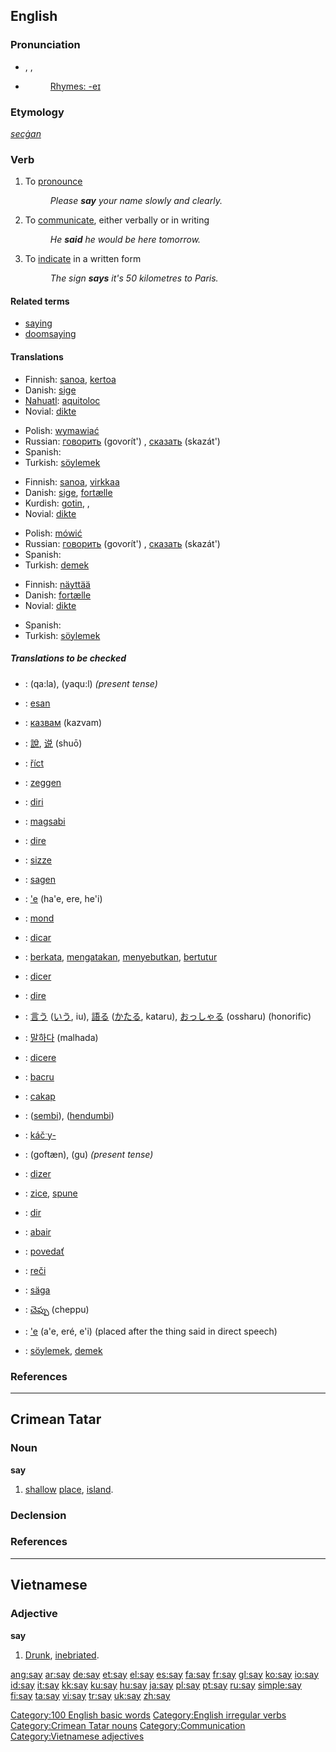 {{wikipedia}}
==English==

{{rank|am|way|even|123|say|well|many|work}}

===Pronunciation===
*{{AHD|sā}}, {{IPA|/seɪ/}}, {{SAMPA|/seI/}}
*{{audio|en-us-say.ogg|Audio (US)}}
*: [[Rhymes:English:-eɪ|Rhymes: -eɪ]]

===Etymology===
{{OE.}} ''[[secġan]]''

===Verb===
{{en-verb|says|saying|said}}

# To [[pronounce]]
#: ''Please '''say''' your name slowly and clearly.''
# To [[communicate]], either verbally or in writing
#: ''He '''said''' he would be here tomorrow.''
# To [[indicate]] in a written form
#: ''The sign '''says''' it's 50 kilometres to Paris.''

====Related terms====
*[[saying]]
*[[doomsaying]]

====Translations====
{{trans-top|To pronounce}}
*Finnish: [[sanoa]], [[kertoa]]
*Danish: [[sige]]
*[[Nahuatl]]: [[aquitoloc]]
*Novial: [[dikte]]
{{trans-mid}}
*Polish: [[wymawiać]]
*Russian: [[говорить]] (govorít') {{impf}}, [[сказать]] (skazát') {{pf}}
*Spanish: {{t|es|decir}}
*Turkish: [[söylemek]]
{{trans-bottom}}

{{trans-top|To communicate verbally or in writing}}
*Finnish: [[sanoa]], [[virkkaa]]
*Danish: [[sige]], [[fortælle]]
*Kurdish: [[gotin]], {{KUchar|[[گوتن]]}}, {{KUchar|[[وتن]]}}
*Novial: [[dikte]]
{{trans-mid}}
*Polish: [[mówić]]
*Russian: [[говорить]] (govorít') {{impf}}, [[сказать]] (skazát') {{pf}}
*Spanish: {{t|es|decir}}
*Turkish: [[demek]]
{{trans-bottom}}

{{trans-top|To indicate in a written form}}
*Finnish: [[näyttää]]
*Danish: [[fortælle]]
*Novial: [[dikte]]
{{trans-mid}}
*Spanish: {{t|es|decir}}
*Turkish: [[söylemek]]
{{trans-bottom}}

=====Translations to be checked=====
{{checktrans}}

*{{ttbc|Arabic}}: {{ARchar|[[قال]]}} (qa:la), {{ARchar|[[يقول|يَقول]]}} (yaqu:l) ''(present tense)''
*{{ttbc|Basque}}: [[esan]]
*{{ttbc|Bulgarian}}: [[казвам]] (kazvam)
*{{ttbc|Chinese}}: [[說]], [[说]] (shuō)
*{{ttbc|Czech}}: [[říct]]
*{{ttbc|Dutch}}: [[zeggen]]
*{{ttbc|Esperanto}}: [[diri]]
*{{ttbc|Filipino}}: [[magsabi]]
*{{ttbc|French}}: [[dire]]
*{{ttbc|Frisian}}: [[sizze]]
*{{ttbc|German}}: [[sagen]]
*{{ttbc|Guaraní}}: [['e]] (ha'e, ere, he'i)
*{{ttbc|Hungarian}}: [[mond]]
*{{ttbc|Ido}}: [[dicar]]
*{{ttbc|Indonesian}}: [[kata|berkata]], [[kata|mengatakan]], [[sebut|menyebutkan]], [[tutur|bertutur]]
*{{ttbc|Interlingua}}: [[dicer]]
*{{ttbc|Italian}}: [[dire]]
*{{ttbc|Japanese}}: [[言う]] ([[いう]], iu), [[語る]] ([[かたる]], kataru), [[おっしゃる]] (ossharu) (honorific)
*{{ttbc|Korean}}: [[말하다]] (malhada)

*{{ttbc|Latin}}: [[dicere]]
*{{ttbc|Lojban}}: [[bacru]]
*{{ttbc|Malay}}: [[cakap]]
*{{ttbc|Manchu}}: ([[sembi]]), ([[hendumbi]])
*{{ttbc|Central Sierra Miwok}}: [[káčˑy-]]
*{{ttbc|Persian}}: {{FAchar|[[گفتن|گُفتَن]]}} (goftæn), {{FAchar|[[گو]]}} (gu) ''(present tense)''
*{{ttbc|Portuguese}}: [[dizer]]
*{{ttbc|Romanian}}: [[zice]], [[spune]]
*{{ttbc|Romansch}}: [[dir]]
*{{ttbc|Scottish Gaelic}}: [[abair]]
*{{ttbc|Slovak}}: [[povedať]]
*{{ttbc|Slovene}}: [[reči]]
*{{ttbc|Swedish}}: [[säga]]
*{{ttbc|Telugu}}: [[చెప్పు]] (cheppu)
*{{ttbc|Tupinambá}}: [['e]] (a'e, eré, e'i) (placed after the thing said in direct speech)
*{{ttbc|Turkish}}: [[söylemek]], [[demek]]

===References===
{{R:Century 1911}}
{{R:Webster 1913}}

[[Category:100 English basic words]]
[[Category:English irregular verbs]]

----

==Crimean Tatar==

===Noun===
'''say'''

# [[shallow]] [[place]], [[island]].

===Declension===
{{crh-latin-noun|nıñ|ga|nı|da|dan}}

===References===
{{R:Useinov-Mireev 2002}}

[[Category:Crimean Tatar nouns]]

----

==Vietnamese==

===Adjective===
'''say'''

# [[drunk|Drunk]], [[inebriated]].

[[Category:Communication]]
[[Category:Vietnamese adjectives]]

[[ang:say]]
[[ar:say]]
[[de:say]]
[[et:say]]
[[el:say]]
[[es:say]]
[[fa:say]]
[[fr:say]]
[[gl:say]]
[[ko:say]]
[[io:say]]
[[id:say]]
[[it:say]]
[[kk:say]]
[[ku:say]]
[[hu:say]]
[[ja:say]]
[[pl:say]]
[[pt:say]]
[[ru:say]]
[[simple:say]]
[[fi:say]]
[[ta:say]]
[[vi:say]]
[[tr:say]]
[[uk:say]]
[[zh:say]]